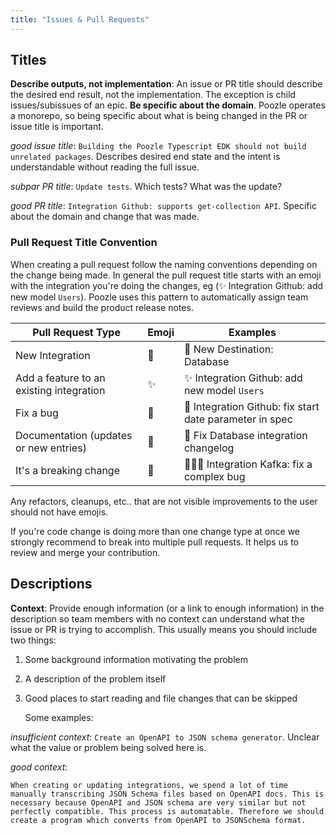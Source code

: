 ```yaml
---
title: "Issues & Pull Requests"
---
```


## Titles

**Describe outputs, not implementation**: An issue or PR title should describe the desired end result, not the implementation. The exception is child issues/subissues of an epic. **Be specific about the domain**. Poozle operates a monorepo, so being specific about what is being changed in the PR or issue title is important.

_good issue title_: `Building the Poozle Typescript EDK should not build unrelated packages`. Describes desired end state and the intent is understandable without reading the full issue.

_subpar PR title_: `Update tests`. Which tests? What was the update?

_good PR title_: `Integration Github: supports get-collection API`. Specific about the domain and change that was made.

### Pull Request Title Convention

When creating a pull request follow the naming conventions depending on the change being made.
In general the pull request title starts with an emoji with the integration you're doing the changes, eg (✨ Integration Github: add new model `Users`).
Poozle uses this pattern to automatically assign team reviews and build the product release notes.

| Pull Request Type                        | Emoji | Examples                                                |
| ---------------------------------------- | ----- | ------------------------------------------------------- |
| New Integration                          | 🎉    | 🎉 New Destination: Database                            |
| Add a feature to an existing integration | ✨    | ✨ Integration Github: add new model `Users`            |
| Fix a bug                                | 🐛    | 🐛 Integration Github: fix start date parameter in spec |
| Documentation (updates or new entries)   | 📝    | 📝 Fix Database integration changelog                   |
| It's a breaking change                   | 🚨    | 🚨🚨🐛 Integration Kafka: fix a complex bug             |

Any refactors, cleanups, etc.. that are not visible improvements to the user should not have emojis.

If you're code change is doing more than one change type at once we strongly recommend to break into multiple pull requests. It helps us to review and merge your contribution.

## Descriptions

**Context**: Provide enough information \(or a link to enough information\) in the description so team members with no context can understand what the issue or PR is trying to accomplish. This usually means you should include two things:

1. Some background information motivating the problem
2. A description of the problem itself
3. Good places to start reading and file changes that can be skipped

   Some examples:

_insufficient context_: `Create an OpenAPI to JSON schema generator`. Unclear what the value or problem being solved here is.

_good context_:

```text
When creating or updating integrations, we spend a lot of time manually transcribing JSON Schema files based on OpenAPI docs. This is necessary because OpenAPI and JSON schema are very similar but not perfectly compatible. This process is automatable. Therefore we should create a program which converts from OpenAPI to JSONSchema format.
```
